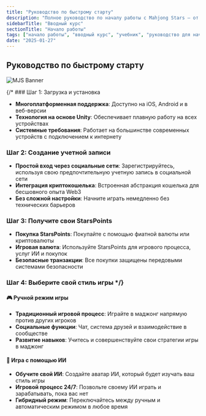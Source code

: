 ```yaml
---
title: "Руководство по быстрому старту"
description: "Полное руководство по началу работы с Mahjong Stars — от создания учетной записи до вашей первой игры с использованием ИИ"
sidebarTitle: "Вводный курс"
sectionTitle: "Начало работы"
tags: ["начало работы", "вводный курс", "учебник", "руководство для начинающих"]
date: "2025-01-27"
---
```


## Руководство по быстрому старту

![MJS Banner](/static/images/comingsoon.webp)

{/* ### Шаг 1: Загрузка и установка
- **Многоплатформенная поддержка**: Доступно на iOS, Android и в веб-версии
- **Технология на основе Unity**: Обеспечивает плавную работу на всех устройствах
- **Системные требования**: Работает на большинстве современных устройств с подключением к интернету

### Шаг 2: Создание учетной записи
- **Простой вход через социальные сети**: Зарегистрируйтесь, используя свою предпочтительную учетную запись в социальной сети
- **Интеграция криптокошелька**: Встроенная абстракция кошелька для бесшовного опыта Web3
- **Без сложной настройки**: Начните играть немедленно без технических барьеров

### Шаг 3: Получите свои StarsPoints
- **Покупка StarsPoints**: Покупайте с помощью фиатной валюты или криптовалюты
- **Игровая валюта**: Используйте StarsPoints для игрового процесса, услуг ИИ и покупок
- **Безопасные транзакции**: Все покупки защищены передовыми системами безопасности

### Шаг 4: Выберите свой стиль игры */}

#### 🎮 Ручной режим игры
- **Традиционный игровой процесс**: Играйте в маджонг напрямую против других игроков
- **Социальные функции**: Чат, система друзей и взаимодействие в сообществе
- **Развитие навыков**: Учитесь и совершенствуйте свои стратегии игры в маджонг

#### 🤖 Игра с помощью ИИ
- **Обучите свой ИИ**: Создайте аватар ИИ, который будет изучать ваш стиль игры
- **Игровой процесс 24/7**: Позвольте своему ИИ играть и зарабатывать, пока вас нет
- **Гибридный режим**: Переключайтесь между ручным и автоматическим режимом в любое время